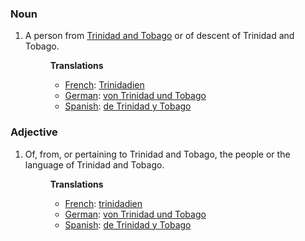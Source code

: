 ===Noun===
#A person from [[Trinidad and Tobago]] or of descent of Trinidad and Tobago.
#:'''Translations'''
#:*[[French]]: [[Trinidadien]]
#:*[[German]]: [[von Trinidad und Tobago]]
#:*[[Spanish]]: [[de Trinidad y Tobago]]

===Adjective===
#Of, from, or pertaining to Trinidad and Tobago, the people or the language of Trinidad and Tobago.
#:'''Translations'''
#:*[[French]]: [[trinidadien]]
#:*[[German]]: [[von Trinidad und Tobago]]
#:*[[Spanish]]: [[de Trinidad y Tobago]]